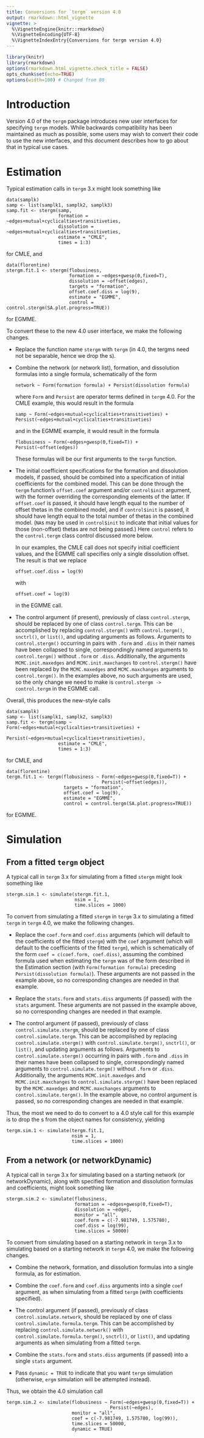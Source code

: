 ```yaml
---
title: Conversions for `tergm` version 4.0
output: rmarkdown::html_vignette
vignette: >
  %\VignetteEngine{knitr::rmarkdown}
  %\VignetteEncoding{UTF-8}
  %\VignetteIndexEntry{Conversions for tergm version 4.0}
---
```


```r
library(knitr)
library(rmarkdown)
options(rmarkdown.html_vignette.check_title = FALSE)
opts_chunk$set(echo=TRUE)
options(width=100) # Changed from 80
```

# Introduction #

Version 4.0 of the `tergm` package introduces new user interfaces for 
specifying `tergm` models.  While backwards compatibility has been maintained 
as much as possible, some users may wish to convert their code to use the new 
interfaces, and this document describes how to go about that in typical use 
cases.

# Estimation #

Typical estimation calls in `tergm` 3.x might look something like

```
data(samplk)
samp <- list(samplk1, samplk2, samplk3)
samp.fit <- stergm(samp,
                   formation = ~edges+mutual+cyclicalties+transitiveties,
                   dissolution = ~edges+mutual+cyclicalties+transitiveties,
                   estimate = "CMLE",
                   times = 1:3)
```
for CMLE, and
```
data(florentine)
stergm.fit.1 <- stergm(flobusiness,
                       formation = ~edges+gwesp(0,fixed=T),
                       dissolution = ~offset(edges),
                       targets = "formation",
                       offset.coef.diss = log(9),
                       estimate = "EGMME",
                       control = control.stergm(SA.plot.progress=TRUE))

```
for EGMME.

To convert these to the new 4.0 user interface, we make the following changes.

- Replace the function name `stergm` with `tergm` (in 4.0, the tergms need not 
  be separable, hence we drop the s).

- Combine the network (or network list), formation, and dissolution formulas 
  into a single formula, schematically of the form 

  ```
  network ~ Form(formation formula) + Persist(dissolution formula)
  ```

  where `Form` and `Persist` are operator terms defined in `tergm` 4.0.  For the 
  CMLE example, this would result in the formula 
  
  ```
  samp ~ Form(~edges+mutual+cyclicalties+transitiveties) + Persist(~edges+mutual+cyclicalties+transitiveties)
  ```
  
  and in the EGMME example, it would result in the formula 
  
  ```
  flobusiness ~ Form(~edges+gwesp(0,fixed=T)) + Persist(~offset(edges))
  ```
  
  These formulas will be our first arguments to the `tergm` function.

- The initial coefficient specifications for the formation and dissolution
  models, if passed, should be combined into a specification of initial
  coefficients for the combined model.  This can be done through the `tergm`
  function's `offset.coef` argument and/or `control$init` argument, with the 
  former overriding the corresponding elements of the latter.  If `offset.coef`
  is passed, it should have length equal to the number of offset thetas in the
  combined model, and if `control$init` is passed, it should have length equal
  to the total number of thetas in the combined model.  (`NA`s may be used in
  `control$init` to indicate that initial values for those (non-offset) thetas
  are not being passed.)  Here `control` refers to the `control.tergm` class 
  control discussed more below.

  In our examples, the CMLE call does not specify initial coefficient values, 
  and the EGMME call specifies only a single dissolution offset.  The result 
  is that we replace

  ```
  offset.coef.diss = log(9)
  ```

  with

  ```
  offset.coef = log(9)
  ```

  in the EGMME call.

- The control argument (if present), previously of class `control.stergm`, 
  should be replaced by one of class `control.tergm`.  This can be accomplished 
  by replacing `control.stergm()` with `control.tergm()`, `snctrl()`, or 
  `list()`, and updating arguments as follows.  Arguments to `control.stergm()` 
  occurring in pairs with `.form` and `.diss` in their names have been 
  collapsed to single, correspondingly named arguments to `control.tergm()` 
  without `.form` or `.diss`.  Additionally, the arguments `MCMC.init.maxedges` 
  and `MCMC.init.maxchanges` to `control.stergm()` have been replaced by the 
  `MCMC.maxedges` and `MCMC.maxchanges` arguments to `control.tergm()`.  In the 
  examples above, no such arguments are used, so the only change we need to 
  make is `control.stergm -> control.tergm` in the EGMME call.


Overall, this produces the new-style calls
```
data(samplk)
samp <- list(samplk1, samplk2, samplk3)
samp.fit <- tergm(samp ~ Form(~edges+mutual+cyclicalties+transitiveties) + 
                         Persist(~edges+mutual+cyclicalties+transitiveties),
                   estimate = "CMLE",
                   times = 1:3)
```
for CMLE, and
```
data(florentine)
tergm.fit.1 <- tergm(flobusiness ~ Form(~edges+gwesp(0,fixed=T)) + 
                                   Persist(~offset(edges)),
                     targets = "formation",
                     offset.coef = log(9),
                     estimate = "EGMME",
                     control = control.tergm(SA.plot.progress=TRUE))
```
for EGMME.


# Simulation #

## From a fitted `tergm` object ##

A typical call in `tergm` 3.x for simulating from a fitted `stergm` might look 
something like
```
stergm.sim.1 <- simulate(stergm.fit.1, 
                         nsim = 1,
                         time.slices = 1000)
```

To convert from simulating a fitted `stergm` in `tergm` 3.x to simulating a 
fitted `tergm` in `tergm` 4.0, we make the following changes.

- Replace the `coef.form` and `coef.diss` arguments (which will default to the 
  coefficients of the fitted `stergm`) with the `coef` argument (which will 
  default to the coefficients of the fitted `tergm`), which is schematically of 
  the form `coef = c(coef.form, coef.diss)`, assuming the combined formula used 
  when estimating the `tergm` was of the form described in the Estimation 
  section (with `Form(formation formula)` preceding 
  `Persist(dissolution formula)`).  These arguments are not passed in the example 
  above, so no corresponding changes are needed in that example.

- Replace the `stats.form` and `stats.diss` arguments (if passed) with the 
  `stats` argument.  These arguments are not passed in the example above, so 
  no corresponding changes are needed in that example.

- The control argument (if passed), previously of class 
  `control.simulate.stergm`, should be replaced by one of class 
  `control.simulate.tergm`.  This can be accomplished by replacing 
  `control.simulate.stergm()` with `control.simulate.tergm()`, `snctrl()`, or 
  `list()`, and updating arguments as follows.  Arguments to 
  `control.simulate.stergm()` occurring in pairs with `.form` and `.diss` in 
  their names have been collapsed to single, correspondingly named arguments to 
  `control.simulate.tergm()` without `.form` or `.diss`.  Additionally, the 
  arguments `MCMC.init.maxedges` and `MCMC.init.maxchanges` to 
  `control.simulate.stergm()` have been replaced by the `MCMC.maxedges` and 
  `MCMC.maxchanges` arguments to `control.simulate.tergm()`.  In the example 
  above, no control argument is passed, so no corresponding changes are needed 
  in that example.

Thus, the most we need to do to convert to a 4.0 style call for this example is 
to drop the s from the object names for consistency, yielding
```
tergm.sim.1 <- simulate(tergm.fit.1, 
                        nsim = 1,
                        time.slices = 1000)
```

## From a network (or networkDynamic) ##

A typical call in `tergm` 3.x for simulating based on a starting network (or 
networkDynamic), along with specified formation and dissolution formulas and 
coefficients, might look something like
```
stergm.sim.2 <- simulate(flobusiness, 
                         formation = ~edges+gwesp(0,fixed=T),
                         dissolution = ~edges, 
                         monitor = "all",
                         coef.form = c(-7.981749, 1.575780), 
                         coef.diss = log(99),
                         time.slices = 50000)
```

To convert from simulating based on a starting network in `tergm` 3.x to 
simulating based on a starting network in `tergm` 4.0, we make the following 
changes.

- Combine the network, formation, and dissolution formulas into a single 
  formula, as for estimation.

- Combine the `coef.form` and `coef.diss` arguments into a single `coef` 
  argument, as when simulating from a fitted `tergm` (with coefficients 
  specified).

- The control argument (if passed), previously of class 
  `control.simulate.network`, should be replaced by one of class 
  `control.simulate.formula.tergm`.  This can be accomplished by replacing 
  `control.simulate.network()` with `control.simulate.formula.tergm()`, 
  `snctrl()`, or `list()`, and updating arguments as when simulating from a 
  fitted `tergm`.

- Combine the `stats.form` and `stats.diss` arguments (if passed) into a 
  single `stats` argument.

- Pass `dynamic = TRUE` to indicate that you want `tergm` simulation 
  (otherwise, `ergm` simulation will be attempted instead).

Thus, we obtain the 4.0 simulation call
```
tergm.sim.2 <- simulate(flobusiness ~ Form(~edges+gwesp(0,fixed=T)) +
                                      Persist(~edges),
                        monitor = "all",
                        coef = c(-7.981749, 1.575780, log(99)), 
                        time.slices = 50000,
                        dynamic = TRUE)
```


<!-- # Some Technical Points # -->
<!-- perhaps to be added later -->
